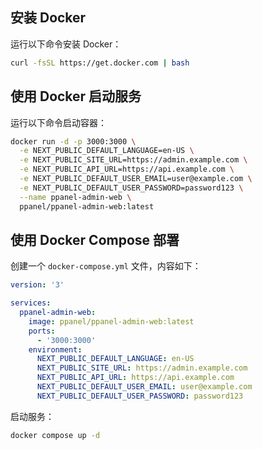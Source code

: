 ## 安装 Docker

运行以下命令安装 Docker：

```bash
curl -fsSL https://get.docker.com | bash
```

## 使用 Docker 启动服务

运行以下命令启动容器：

```bash
docker run -d -p 3000:3000 \
  -e NEXT_PUBLIC_DEFAULT_LANGUAGE=en-US \
  -e NEXT_PUBLIC_SITE_URL=https://admin.example.com \
  -e NEXT_PUBLIC_API_URL=https://api.example.com \
  -e NEXT_PUBLIC_DEFAULT_USER_EMAIL=user@example.com \
  -e NEXT_PUBLIC_DEFAULT_USER_PASSWORD=password123 \
  --name ppanel-admin-web \
  ppanel/ppanel-admin-web:latest
```

## 使用 Docker Compose 部署

创建一个 `docker-compose.yml` 文件，内容如下：

```yaml
version: '3'

services:
  ppanel-admin-web:
    image: ppanel/ppanel-admin-web:latest
    ports:
      - '3000:3000'
    environment:
      NEXT_PUBLIC_DEFAULT_LANGUAGE: en-US
      NEXT_PUBLIC_SITE_URL: https://admin.example.com
      NEXT_PUBLIC_API_URL: https://api.example.com
      NEXT_PUBLIC_DEFAULT_USER_EMAIL: user@example.com
      NEXT_PUBLIC_DEFAULT_USER_PASSWORD: password123
```

启动服务：

```bash
docker compose up -d
```


<Giscus />

